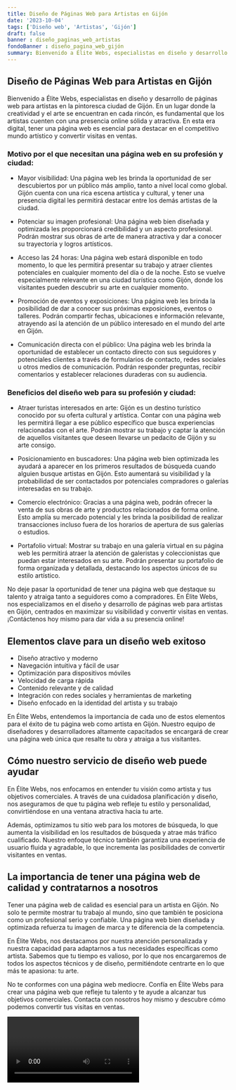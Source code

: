 ```yaml
---
title: Diseño de Páginas Web para Artistas en Gijón
date: '2023-10-04'
tags: ['Diseño web', 'Artistas', 'Gijón']
draft: false
banner : diseño_paginas_web_artistas
fondoBanner : diseño_pagina_web_gijón
summary: Bienvenido a Élite Webs, especialistas en diseño y desarrollo de páginas web para artistas en la pintoresca ciudad de Gijón. En un lugar donde la creatividad y el arte se encuentran en cada rincón, es fundamental que los artistas cuenten con una presencia online sólida y atractiva. En esta era digital, tener una página web es esencial para destacar en el competitivo mundo artístico y convertir visitas en ventas.
---
```


## Diseño de Páginas Web para Artistas en Gijón

Bienvenido a Élite Webs, especialistas en diseño y desarrollo de páginas web para artistas en la pintoresca ciudad de Gijón. En un lugar donde la creatividad y el arte se encuentran en cada rincón, es fundamental que los artistas cuenten con una presencia online sólida y atractiva. En esta era digital, tener una página web es esencial para destacar en el competitivo mundo artístico y convertir visitas en ventas.

### Motivo por el que necesitan una página web en su profesión y ciudad:

- Mayor visibilidad: Una página web les brinda la oportunidad de ser descubiertos por un público más amplio, tanto a nivel local como global. Gijón cuenta con una rica escena artística y cultural, y tener una presencia digital les permitirá destacar entre los demás artistas de la ciudad.

- Potenciar su imagen profesional: Una página web bien diseñada y optimizada les proporcionará credibilidad y un aspecto profesional. Podrán mostrar sus obras de arte de manera atractiva y dar a conocer su trayectoria y logros artísticos.

- Acceso las 24 horas: Una página web estará disponible en todo momento, lo que les permitirá presentar su trabajo y atraer clientes potenciales en cualquier momento del día o de la noche. Esto se vuelve especialmente relevante en una ciudad turística como Gijón, donde los visitantes pueden descubrir su arte en cualquier momento.

- Promoción de eventos y exposiciones: Una página web les brinda la posibilidad de dar a conocer sus próximas exposiciones, eventos o talleres. Podrán compartir fechas, ubicaciones e información relevante, atrayendo así la atención de un público interesado en el mundo del arte en Gijón.

- Comunicación directa con el público: Una página web les brinda la oportunidad de establecer un contacto directo con sus seguidores y potenciales clientes a través de formularios de contacto, redes sociales u otros medios de comunicación. Podrán responder preguntas, recibir comentarios y establecer relaciones duraderas con su audiencia.

### Beneficios del diseño web para su profesión y ciudad:

- Atraer turistas interesados en arte: Gijón es un destino turístico conocido por su oferta cultural y artística. Contar con una página web les permitirá llegar a ese público específico que busca experiencias relacionadas con el arte. Podrán mostrar su trabajo y captar la atención de aquellos visitantes que deseen llevarse un pedacito de Gijón y su arte consigo.

- Posicionamiento en buscadores: Una página web bien optimizada les ayudará a aparecer en los primeros resultados de búsqueda cuando alguien busque artistas en Gijón. Esto aumentará su visibilidad y la probabilidad de ser contactados por potenciales compradores o galerías interesadas en su trabajo.

- Comercio electrónico: Gracias a una página web, podrán ofrecer la venta de sus obras de arte y productos relacionados de forma online. Esto amplía su mercado potencial y les brinda la posibilidad de realizar transacciones incluso fuera de los horarios de apertura de sus galerías o estudios.

- Portafolio virtual: Mostrar su trabajo en una galería virtual en su página web les permitirá atraer la atención de galeristas y coleccionistas que puedan estar interesados en su arte. Podrán presentar su portafolio de forma organizada y detallada, destacando los aspectos únicos de su estilo artístico.

No deje pasar la oportunidad de tener una página web que destaque su talento y atraiga tanto a seguidores como a compradores. En Élite Webs, nos especializamos en el diseño y desarrollo de páginas web para artistas en Gijón, centrados en maximizar su visibilidad y convertir visitas en ventas. ¡Contáctenos hoy mismo para dar vida a su presencia online!

<GifSeo />

<Cta />

## Elementos clave para un diseño web exitoso

- Diseño atractivo y moderno
- Navegación intuitiva y fácil de usar
- Optimización para dispositivos móviles
- Velocidad de carga rápida
- Contenido relevante y de calidad
- Integración con redes sociales y herramientas de marketing
- Diseño enfocado en la identidad del artista y su trabajo

En Élite Webs, entendemos la importancia de cada uno de estos elementos para el éxito de tu página web como artista en Gijón. Nuestro equipo de diseñadores y desarrolladores altamente capacitados se encargará de crear una página web única que resalte tu obra y atraiga a tus visitantes.

## Cómo nuestro servicio de diseño web puede ayudar

En Élite Webs, nos enfocamos en entender tu visión como artista y tus objetivos comerciales. A través de una cuidadosa planificación y diseño, nos aseguramos de que tu página web refleje tu estilo y personalidad, convirtiéndose en una ventana atractiva hacia tu arte.

Además, optimizamos tu sitio web para los motores de búsqueda, lo que aumenta la visibilidad en los resultados de búsqueda y atrae más tráfico cualificado. Nuestro enfoque técnico también garantiza una experiencia de usuario fluida y agradable, lo que incrementa las posibilidades de convertir visitantes en ventas.

## La importancia de tener una página web de calidad y contratarnos a nosotros

Tener una página web de calidad es esencial para un artista en Gijón. No solo te permite mostrar tu trabajo al mundo, sino que también te posiciona como un profesional serio y confiable. Una página web bien diseñada y optimizada refuerza tu imagen de marca y te diferencia de la competencia.

En Élite Webs, nos destacamos por nuestra atención personalizada y nuestra capacidad para adaptarnos a tus necesidades específicas como artista. Sabemos que tu tiempo es valioso, por lo que nos encargaremos de todos los aspectos técnicos y de diseño, permitiéndote centrarte en lo que más te apasiona: tu arte.

No te conformes con una página web mediocre. Confía en Élite Webs para crear una página web que refleje tu talento y te ayude a alcanzar tus objetivos comerciales. Contacta con nosotros hoy mismo y descubre cómo podemos convertir tus visitas en ventas.

<Video />

<CtaBot job='Artistas' city='Gijón'/>

<Gmaps query='Gijón+españa+maps' />